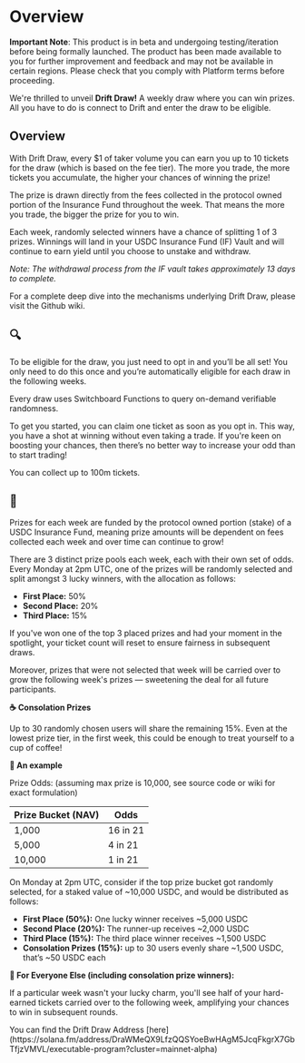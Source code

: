 
# Overview

**Important Note**: This product is in beta and undergoing testing/iteration before being formally launched. The product has been made available to you for further improvement and feedback and may not be available in certain regions. Please check that you comply with Platform terms before proceeding.

We're thrilled to unveil **Drift Draw!** A weekly draw where you can win prizes. All you have to do is connect to Drift and enter the draw to be eligible.

## Overview

With Drift Draw, every \$1 of taker volume you can earn you up to 10 tickets for the draw (which is based on the fee tier). The more you trade, the more tickets you accumulate, the higher your chances of winning the prize!

The prize is drawn directly from the fees collected in the protocol owned portion of the Insurance Fund throughout the week. That means the more you trade, the bigger the prize for you to win.

Each week, randomly selected winners have a chance of splitting 1 of 3 prizes. Winnings will land in your USDC Insurance Fund (IF) Vault and will continue to earn yield until you choose to unstake and withdraw.

*Note: The withdrawal process from the IF vault takes approximately 13 days to complete.*

For a complete deep dive into the mechanisms underlying Drift Draw, please visit the Github wiki.

## 🔍

To be eligible for the draw, you just need to opt in and you’ll be all set! You only need to do this once and you’re automatically eligible for each draw in the following weeks.

Every draw uses Switchboard Functions to query on-demand verifiable randomness.

To get you started, you can claim one ticket as soon as you opt in. This way, you have a shot at winning without even taking a trade. If you're keen on boosting your chances, then there’s no better way to increase your odd than to start trading!

You can collect up to 100m tickets.

## 🌟

Prizes for each week are funded by the protocol owned portion (stake) of a USDC Insurance Fund, meaning prize amounts will be dependent on fees collected each week and over time can continue to grow!

There are 3 distinct prize pools each week, each with their own set of odds. Every Monday at 2pm UTC, one of the prizes will be randomly selected and split amongst 3 lucky winners, with the allocation as follows:

- **First Place:** 50%
- **Second Place:** 20%
- **Third Place:** 15%

If you've won one of the top 3 placed prizes and had your moment in the spotlight, your ticket count will reset to ensure fairness in subsequent draws.

Moreover, prizes that were not selected that week will be carried over to grow the following week's prizes — sweetening the deal for all future participants.

**☕ Consolation Prizes**

Up to 30 randomly chosen users will share the remaining 15%. Even at the lowest prize tier, in the first week, this could be enough to treat yourself to a cup of coffee!

**🔬 An example**

Prize Odds: (assuming max prize is 10,000, see source code or wiki for exact formulation)

| Prize Bucket (NAV) | Odds |
| --- | --- |
| 1,000 | 16 in 21 |
| 5,000 | 4 in 21 |
| 10,000 | 1 in 21 |

On Monday at 2pm UTC, consider if the top prize bucket got randomly selected, for a staked value of ~10,000 USDC, and would be distributed as follows:

- **First Place (50%):** One lucky winner receives ~5,000 USDC
- **Second Place (20%):** The runner-up receives ~2,000 USDC
- **Third Place (15%):** The third place winner receives ~1,500 USDC
- **Consolation Prizes (15%):** up to 30 users evenly share ~1,500 USDC, that’s ~50 USDC each

**🤞 For Everyone Else (including consolation prize winners):**

If a particular week wasn't your lucky charm, you'll see half of your hard-earned tickets carried over to the following week, amplifying your chances to win in subsequent rounds.


<Callout type="info" emoji="ℹ️">
You can find the Drift Draw Address [here](https://solana.fm/address/DraWMeQX9LfzQQSYoeBwHAgM5JcqFkgrX7GbTfjzVMVL/executable-program?cluster=mainnet-alpha)
</Callout>